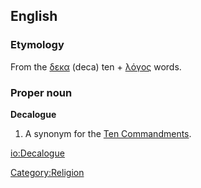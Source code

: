 ==English==
{{wikipedia}}

===Etymology===
From the {{Gr.}} [[δεκα]] (deca) ten + [[λόγος]] {{italbrac|logos}} words.

===Proper noun===
'''Decalogue'''

# A synonym for the [[Ten Commandments]].

[[Category:Religion]]

[[io:Decalogue]]